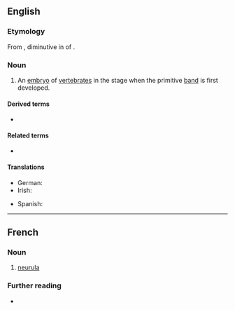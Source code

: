 {{also|néurula}}
==English==
{{wikipedia}}

===Etymology===
From {{bor|en|NL.|neurula}}, diminutive in {{m|la|-ula}} of {{der|en|grc|νεῦρον||sinew, tendon, cord}}.

===Noun===
{{en-noun|s|neurulae}}

# {{lb|en|zoology}} An [[embryo]] of [[vertebrate]]s in the stage when the primitive [[band]] is first developed.

====Derived terms====
* {{l|en|neurular}}

====Related terms====
* {{l|en|neurulation}}

====Translations====
{{trans-top|zoology: an embryo of vertebrates in the state when the primitive band is first developed}}
* German: {{t|de|Neurula|f}}
* Irish: {{t|ga|néarúl|m}}
{{trans-mid}}
* Spanish: {{t|es|néurula|f}}
{{trans-bottom}}

----

==French==

===Noun===
{{fr-noun|f}}

# [[#English|neurula]]

===Further reading===
* {{R:TLFi}}